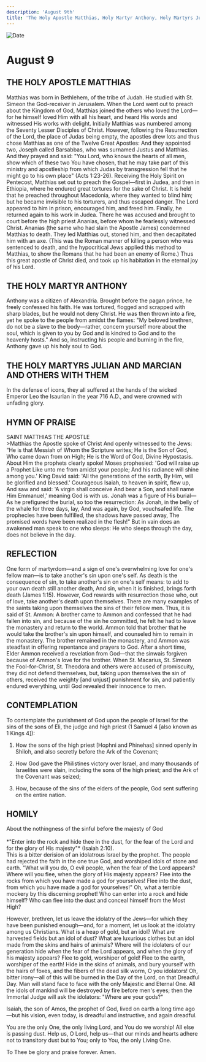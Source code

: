 ```yaml
---
description: 'August 9th'
title: 'The Holy Apostle Matthias, Holy Martyr Anthony, Holy Martyrs Julian and Marcian and Others with Them'
---
```


<CustomPaginator />
<RunningHead />

<Image src="/title-imprint.png" height={68} width={50} alt="Date" className="title-imprint"/>

# <div id="date">August <Image className="four-dot" src="/four-dot.png" height={15} width={15} alt="" />9</div>

## THE HOLY APOSTLE MATTHIAS

Matthias was born in Bethlehem, of the tribe of Judah. He studied with St. Simeon the God-receiver in Jerusalem. When the Lord went out to preach about the Kingdom of God, Matthias joined the others who loved the Lord—for he himself loved Him with all his heart, and heard His words and witnessed His works with delight. Initially Matthias was numbered among the Seventy Lesser Disciples of Christ. However, following the Resurrection of the Lord, the place of Judas being empty, the apostles drew lots and thus chose Matthias as one of the Twelve Great Apostles: And they appointed two, Joseph called Barsabbas, who was surnamed Justus and Matthias. And they prayed and said: "You Lord, who knows the hearts of all men, show which of these two You have chosen, that he may take part of this ministry and apostleship from which Judas by transgression fell that he might go to his own place" (Acts 1:23-26). Receiving the Holy Spirit on Pentecost, Matthias set out to preach the Gospel—first in Judea, and then in Ethiopia, where he endured great tortures for the sake of Christ. It is held that he preached throughout Macedonia, where they wanted to blind him; but he became invisible to his torturers, and thus escaped danger. The Lord appeared to him in prison, encouraged him, and freed him. Finally, he returned again to his work in Judea. There he was accused and brought to court before the high priest Ananias, before whom he fearlessly witnessed Christ. Ananias (the same who had slain the Apostle James) condemned Matthias to death. They led Matthias out, stoned him, and then decapitated him with an axe. (This was the Roman manner of killing a person who was sentenced to death, and the hypocritical Jews applied this method to Matthias, to show the Romans that he had been an enemy of Rome.) Thus this great apostle of Christ died, and took up his habitation in the eternal joy of his Lord.

## THE HOLY MARTYR ANTHONY

Anthony was a citizen of Alexandria. Brought before the pagan prince, he freely confessed his faith. He was tortured, flogged and scrapped with sharp blades, but he would not deny Christ. He was then thrown into a fire, yet he spoke to the people from amidst the flames: "My beloved brethren, do not be a slave to the body—rather, concern yourself more about the soul, which is given to you by God and is kindred to God and to the heavenly hosts." And so, instructing his people and burning in the fire, Anthony gave up his holy soul to God.

## THE HOLY MARTYRS JULIAN AND MARCIAN AND OTHERS WITH THEM

In the defense of icons, they all suffered at the hands of the wicked Emperor Leo the Isaurian in the year 716 A.D., and were crowned with unfading glory.


## HYMN OF PRAISE
<div style={{textAlign:'center', color:'crimson', fontWeight:'bold'}}>
SAINT MATTHIAS THE APOSTLE
</div>
>Matthias the Apostle spoke of Christ  
And openly witnessed to the Jews:  
“He is that Messiah of Whom the Scripture writes;  
He is the Son of God, Who came down from on High;  
He is the Word of God, Divine Hypostasis.  
About Him the prophets clearly spoke!  
Moses prophesied: 'God will raise up a Prophet  
Like unto me from amidst your people;  
And his radiance will shine among you.'  
King David said: 'All the generations of the earth,  
By Him, will be glorified and blessed.'  
Courageous Isaiah, to heaven in spirit, flew up,  
And saw and said: 'A virgin shall conceive  
And bear a Son, and shall name Him  
Emmanuel,' meaning God is with us.  
Jonah was a figure of His burial—  
As he prefigured the burial, so too the resurrection:  
As Jonah, in the belly of the whale for three days, lay,  
And was again, by God, vouchsafed life.  
The prophecies have been fulfilled, the shadows have passed away,  
The promised words have been realized in the flesh!"  
But in vain does an awakened man speak to one who sleeps:  
He who sleeps through the day, does not believe in the day.  


## REFLECTION

One form of martyrdom—and a sign of one's overwhelming love for one's fellow man—is to take another's sin upon one's self. As death is the consequence of sin, to take another's sin on one's self means: to add to your own death still another death, And sin, when it is finished, brings forth death (James 1:15). However, God rewards with resurrection those who, out of love, take another's death upon themselves. There are many examples of the saints taking upon themselves the sins of their fellow men. Thus, it is said of St. Ammon: A brother came to Ammon and confessed that he had fallen into sin, and because of the sin he committed, he felt he had to leave the monastery and return to the world. Ammon told that brother that he would take the brother's sin upon himself, and counseled him to remain in the monastery. The brother remained in the monastery, and Ammon was steadfast in offering repentance and prayers to God. After a short time, Elder Ammon received a revelation from God—that the sinwais forgiven because of Ammon's love for the brother. When St. Macarius, St. Simeon the Fool-for-Christ, St. Theodora and others were accused of promiscuity, they did not defend themselves, but, taking upon themselves the sin of others, received the weighty [and unjust] punishment for sin, and patiently endured everything, until God revealed their innocence to men.


## CONTEMPLATION

To contemplate the punishment of God upon the people of Israel for the sins of the sons of Eli, the judge and high priest (1 Samuel 4 [also known as 1 Kings 4]):

1. How the sons of the high priest [Hophni and Phinehas] sinned openly in Shiloh, and also secretly before the Ark of the Covenant;

2. How God gave the Philistines victory over Israel, and many thousands of Israelites were slain, including the sons of the high priest; and the Ark of the Covenant was seized;

3. How, because of the sins of the elders of the people, God sent suffering on the entire nation.


## HOMILY
<div style={{textAlign:'center', color:'crimson', fontWeight:'bold'}}>
About the nothingness of the sinful before the majesty of God
</div>
<br />
<div style={{textAlign:'right'}}>
*"Enter into the rock and hide thee in the dust, for the fear of the Lord and for the glory of His majesty"* (Isaiah 2:10).
</div>
This is a bitter derision of an idolatrous Israel by the prophet. The people had rejected the faith in the one true God, and worshiped idols of stone and earth. "What will you do, O evil people, when the fear of the Lord appears? Where will you flee, when the glory of His majesty appears? Flee into the rocks from which you have made a god for yourselves! Flee into the dust, from which you have made a god for yourselves!" Oh, what a terrible mockery by this discerning prophet! Who can enter into a rock and hide himself? Who can flee into the dust and conceal himself from the Most High?

However, brethren, let us leave the idolatry of the Jews—for which they have been punished enough—and, for a moment, let us look at the idolatry among us Christians. What is a heap of gold, but an idol? What are harvested fields but an idol of dust? What are luxurious clothes but an idol made from the skins and hairs of animals? Where will the idolaters of our generation hide when the fear of the Lord appears, and when the glory of his majesty appears? Flee to gold, worshiper of gold! Flee to the earth, worshiper of the earth! Hide in the skins of animals, and bury yourself with the hairs of foxes, and the fibers of the dead silk worm, O you idolators! Oh, bitter irony—all of this will be burned in the Day of the Lord, on that Dreadful Day. Man will stand face to face with the only Majestic and Eternal One. All the idols of mankind will be destroyed by fire before men's eyes; then the Immortal Judge will ask the idolators: "Where are your gods?"

Isaiah, the son of Amos, the prophet of God, lived on earth a long time ago—but his vision, even today, is dreadful and instructive, and again dreadful.

You are the only One, the only living Lord, and You do we worship! All else is passing dust. Help us, O Lord, help us—that our minds and hearts adhere not to transitory dust but to You; only to You, the only Living One.

To Thee be glory and praise forever. Amen.